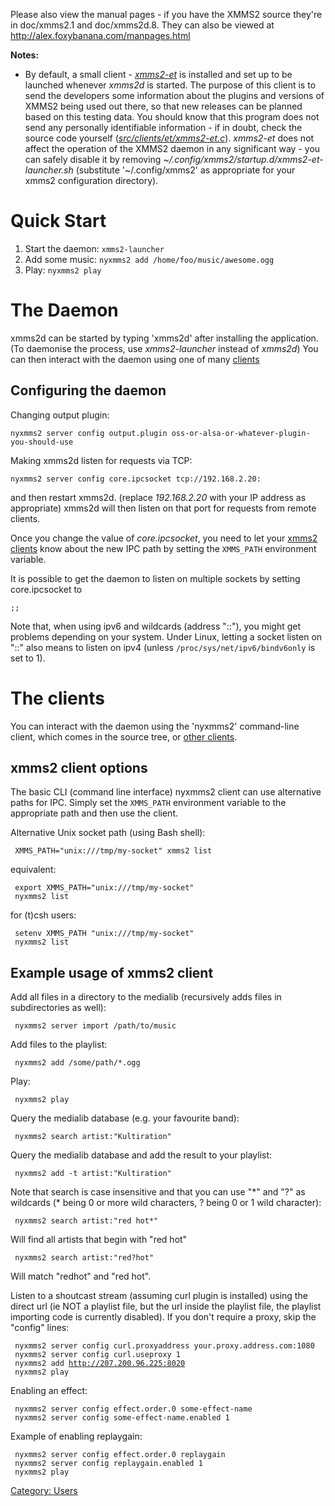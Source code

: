 Please also view the manual pages - if you have the XMMS2 source they're in doc/xmms2.1 and doc/xmms2d.8. They can also be viewed at http://alex.foxybanana.com/manpages.html

'''Notes:'''
* By default, a small client - ''[[ET | xmms2-et]]'' is installed and set up to be launched whenever ''xmms2d'' is started. The purpose of this client is to send the developers some information about the plugins and versions of XMMS2 being used out there, so that new releases can be planned based on this testing data. You should know that this program does not send any personally identifiable information - if in doubt, check the source code yourself (''[http://git.xmms2.org/xmms2/xmms2-devel/tree/src/clients/et/xmms2-et.c src/clients/et/xmms2-et.c]''). ''xmms2-et'' does not affect the operation of the XMMS2 daemon in any significant way - you can safely disable it by removing ''~/.config/xmms2/startup.d/xmms2-et-launcher.sh'' (substitute '~/.config/xmms2' as appropriate for your xmms2 configuration directory).

= Quick Start =
# Start the daemon: <code>xmms2-launcher</code>
# Add some music: <code>nyxmms2 add /home/foo/music/awesome.ogg</code>
# Play: <code>nyxmms2 play</code>

= The Daemon =

xmms2d can be started by typing 'xmms2d' after installing the application. (To daemonise the process, use ''xmms2-launcher'' instead of ''xmms2d'') You can then interact with the daemon using one of many [[#The clients | clients]]

== Configuring the daemon ==
Changing output plugin:

 nyxmms2 server config output.plugin oss-or-alsa-or-whatever-plugin-you-should-use

Making xmms2d listen for requests via TCP:

 nyxmms2 server config core.ipcsocket tcp://192.168.2.20:<port> 

and then restart xmms2d. (replace ''192.168.2.20'' with your IP address as appropriate) xmms2d will then listen on that port for requests from remote clients.

Once you change the value of ''core.ipcsocket'', you need to let your [[XMMS2 Clients|xmms2 clients]] know about the new IPC path by setting the <code>XMMS_PATH</code> environment variable.

It is possible to get the daemon to listen on multiple sockets by setting core.ipcsocket to 

 <path>;<path>;<path>

Note that, when using ipv6 and wildcards (address "::"), you might get problems depending on your system. Under Linux, letting a socket listen on "::" also means to listen on ipv4 (unless <code>/proc/sys/net/ipv6/bindv6only</code> is set to 1).

= The clients =
You can interact with the daemon using the 'nyxmms2' command-line client, which comes in the source tree, or [[XMMS2_Clients | other clients]].

== xmms2 client options ==

The basic CLI (command line interface) nyxmms2 client can use alternative paths for IPC. Simply set the <code>XMMS_PATH</code> environment variable to the appropriate path and then use the client.

Alternative Unix socket path (using Bash shell):

  XMMS_PATH="unix:///tmp/my-socket" xmms2 list

equivalent:

  export XMMS_PATH="unix:///tmp/my-socket"
  nyxmms2 list

for (t)csh users:

  setenv XMMS_PATH "unix:///tmp/my-socket"
  nyxmms2 list

== Example usage of xmms2 client ==

Add all files in a directory to the medialib (recursively adds files in subdirectories as well):

  nyxmms2 server import /path/to/music

Add files to the playlist:

  nyxmms2 add /some/path/*.ogg

Play:

  nyxmms2 play

Query the medialib database (e.g. your favourite band):

  nyxmms2 search artist:"Kultiration"

Query the medialib database and add the result to your playlist:

  nyxmms2 add -t artist:"Kultiration"

Note that search is case insensitive and that you can use "*" and "?" as wildcards (* being 0 or more wild characters, ? being 0 or 1 wild character):

  nyxmms2 search artist:"red hot*"

Will find all artists that begin with "red hot"

  nyxmms2 search artist:"red?hot"

Will match "redhot" and "red hot".

Listen to a shoutcast stream (assuming curl plugin is installed) using the direct url (ie NOT a playlist file, but the url inside the playlist file, the playlist importing code is currently disabled). If you don't require a proxy, skip the "config" lines:

  nyxmms2 server config curl.proxyaddress your.proxy.address.com:1080
  nyxmms2 server config curl.useproxy 1
  nyxmms2 add http://207.200.96.225:8020
  nyxmms2 play

Enabling an effect:

  nyxmms2 server config effect.order.0 some-effect-name
  nyxmms2 server config some-effect-name.enabled 1

Example of enabling replaygain:

  nyxmms2 server config effect.order.0 replaygain
  nyxmms2 server config replaygain.enabled 1
  nyxmms2 play

[[Category: Users]]